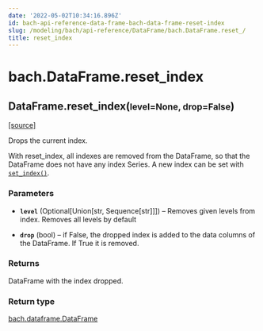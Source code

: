 ```yaml
---
date: '2022-05-02T10:34:16.896Z'
id: bach-api-reference-data-frame-bach-data-frame-reset-index
slug: /modeling/bach/api-reference/DataFrame/bach.DataFrame.reset_/
title: reset_index
---
```


# bach.DataFrame.reset_index

<div class="method">

<h2 class="signature-method"><span class="additional-name">DataFrame.</span><span class="name">reset_index(</span><small class="parameter-list"><span class="parameter" id="level">level=None</span>, <span class="parameter" id="drop">drop=False</span></small>)</h2>


&#8203;<span class="view-source">[[source]](https://github.com/objectiv/objectiv-analytics/blob/main/bach/bach/dataframe.py)</span>

<div class="content">

Drops the current index.

With reset_index, all indexes are removed from the DataFrame, so that the DataFrame does not have any
index Series. A new index can be set with [`set_index()`](/docs/modeling/bach/api-reference/DataFrame/bach.DataFrame.set-index/#bach.DataFrame.set-index).


### Parameters

* **`level`** (Optional[Union[str, Sequence[str]]]) – Removes given levels from index. Removes all levels by default

* **`drop`** (bool) – if False, the dropped index is added to the data columns of the DataFrame. If True it
is removed.



### Returns

DataFrame with the index dropped.



### Return type

[bach.dataframe.DataFrame](/docs/modeling/bach/api-reference/DataFrame/bach.DataFrame/#bach.DataFrame)



</div>

</div>
